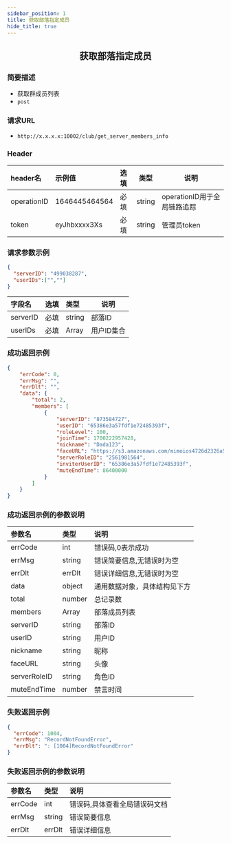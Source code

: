 ```yaml
---
sidebar_position: 1
title: 获取部落指定成员
hide_title: true
---
```


<center>

## 获取部落指定成员

</center>

### 简要描述
- 获取群成员列表
- `post` 
### 请求URL
- `http://x.x.x.x:10002/club/get_server_members_info` 


### Header
|header名|示例值|选填|类型|说明|
|:----    |:-------    |:--- |---|------      |
|operationID|1646445464564|必填|string|operationID用于全局链路追踪|
|token|eyJhbxxxx3Xs|必填|string|管理员token|


### 请求参数示例


```json
{
  "serverID": "499038287",
  "userIDs":["",""]
}

```
|字段名|选填|类型|说明|
|:----    |:-------    |:--- |---|
|serverID|必填|string|部落ID|
|userIDs|必填|Array|用户ID集合|

### 成功返回示例


```json
{
    "errCode": 0,
    "errMsg": "",
    "errDlt": "",
    "data": {
        "total": 2,
        "members": [
            {
                "serverID": "873584727",
                "userID": "65386e3a57fdf1e72485393f",
                "roleLevel": 100,
                "joinTime": 1700222957428,
                "nickname": "Dada123",
                "faceURL": "https://s3.amazonaws.com/mimoios4726d2326a5b4e83895a1221d766c82c221922-dev/avatar/1699858612889.069_65386e3a57fdf1e72485393f",
                "serverRoleID": "2561981564",
                "inviterUserID": "65386e3a57fdf1e72485393f",
                "muteEndTime": 86400000
            }
        ]
    }
}
```
### 成功返回示例的参数说明


|参数名|类型|说明|
|:----    |:-------    |:--- |
|errCode|int|错误码,0表示成功|
|errMsg|string|错误简要信息,无错误时为空|
|errDlt|errDlt|错误详细信息,无错误时为空|
|data|object|通用数据对象，具体结构见下方|
|total|number|总记录数|
|members|Array|部落成员列表|
|serverID|string|部落ID|
|userID|string|用户ID|
|nickname|string|昵称|
|faceURL|string|头像|
|serverRoleID|string|角色ID|
|muteEndTime|number|禁言时间|

### 失败返回示例


```json
{
  "errCode": 1004,
  "errMsg": "RecordNotFoundError",
  "errDlt": ": [1004]RecordNotFoundError"
}
```
### 失败返回示例的参数说明


|参数名|类型|说明|
|:----    |:-------    |:--- |
|errCode|int|错误码,具体查看全局错误码文档|
|errMsg|string|错误简要信息|
|errDlt|errDlt|错误详细信息|
